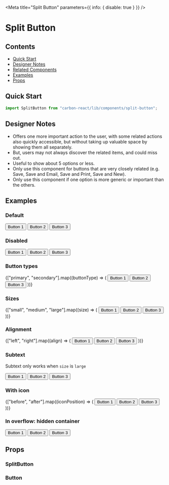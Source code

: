 

<Meta title="Split Button" parameters={{ info: { disable: true } }} />

# Split Button

## Contents

- [Quick Start](#quick-start)
- [Designer Notes](#designer-notes)
- [Related Components](#related-components)
- [Examples](#examples)
- [Props](#props)

## Quick Start

```javascript
import SplitButton from "carbon-react/lib/components/split-button";
```

## Designer Notes

- Offers one more important action to the user, with some related actions also quickly accessible, but without taking up valuable space by showing them all separately.
- But, users may not always discover the related items, and could miss out.
- Useful to show about 5 options or less.
- Only use this component for buttons that are very closely related (e.g. Save, Save and Email, Save and Print, Save and New).
- Only use this component if one option is more generic or important than the others.

## Examples

### Default

<Canvas>
  <Story name="default" parameters={{ chromatic: { disable: true } }}>
    <SplitButton text="Split button">
      <Button>Button 1</Button>
      <Button>Button 2</Button>
      <Button>Button 3</Button>
    </SplitButton>
  </Story>
</Canvas>

### Disabled

<Canvas>
  <Story name="disabled">
    <SplitButton disabled text="Split button">
      <Button>Button 1</Button>
      <Button>Button 2</Button>
      <Button>Button 3</Button>
    </SplitButton>
  </Story>
</Canvas>

### Button types

<Canvas>
  <Story name="button types">
    {["primary", "secondary"].map((buttonType) => (
      <Box key={buttonType} mb={3}>
        <SplitButton
          buttonType={buttonType}
          text={`Split button - ${buttonType}`}
        >
          <Button>Button 1</Button>
          <Button>Button 2</Button>
          <Button>Button 3</Button>
        </SplitButton>
      </Box>
    ))}
  </Story>
</Canvas>

### Sizes

<Canvas>
  <Story name="sizes">
    {["small", "medium", "large"].map((size) => (
      <Box key={size} mb={3}>
        <SplitButton size={size} text={`Split button - ${size}`}>
          <Button size={size}>Button 1</Button>
          <Button size={size}>Button 2</Button>
          <Button size={size}>Button 3</Button>
        </SplitButton>
      </Box>
    ))}
  </Story>
</Canvas>

### Alignment

<Canvas>
  <Story name="align" parameters={{ chromatic: { disable: true } }}>
    {["left", "right"].map((align) => (
      <Box key={align} mb={3}>
        <SplitButton align={align} text={`Split button - ${align}`}>
          <Button>Button 1</Button>
          <Button>Button 2</Button>
          <Button>Button 3</Button>
        </SplitButton>
      </Box>
    ))}
  </Story>
</Canvas>

### Subtext

Subtext only works when `size` is `large`

<Canvas>
  <Story name="subtext">
    <SplitButton size="large" subtext="subtext" text="Split button">
      <Button size="large">Button 1</Button>
      <Button size="large">Button 2</Button>
      <Button size="large">Button 3</Button>
    </SplitButton>
  </Story>
</Canvas>

### With icon

<Canvas>
  <Story name="with icon">
    {["before", "after"].map((iconPosition) => (
      <Box key={iconPosition} mb={3}>
        <SplitButton
          iconType="add"
          iconPosition={iconPosition}
          text={`Split button - ${iconPosition}`}
        >
          <Button>Button 1</Button>
          <Button>Button 2</Button>
          <Button>Button 3</Button>
        </SplitButton>
      </Box>
    ))}
  </Story>
</Canvas>

### In overflow: hidden container

<Canvas>
  <Story
    name="in overflow hidden container"
    parameters={{ chromatic: { disable: true } }}
  >
    <Accordion title="Heading">
      <Box p={4}>
        <SplitButton size="large" subtext="subtext" text="Split button">
          <Button size="large">Button 1</Button>
          <Button size="large">Button 2</Button>
          <Button size="large">Button 3</Button>
        </SplitButton>
      </Box>
    </Accordion>
  </Story>
</Canvas>

## Props

### SplitButton

<StyledSystemProps of={SplitButton} margin noHeader />

### Button

<ArgsTable of={Button} />
